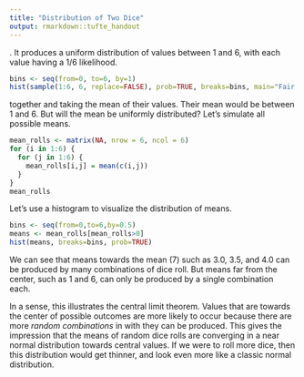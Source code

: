 ```yaml
---
title: "Distribution of Two Dice"
output: rmarkdown::tufte_handout
---
```


\newthought{Consider rolling a dice}. It produces a uniform distribution of values between 1 and 6, with each value having a 1/6 likelihood.
```r
bins <- seq(from=0, to=6, by=1)
hist(sample(1:6, 6, replace=FALSE), prob=TRUE, breaks=bins, main="Fair Dice Roll")
```

\newthought{Now consider rolling two dice} together and taking the mean of their values. Their mean would be between 1 and 6. But will the mean be uniformly distributed? Let's simulate all possible means.
```r
mean_rolls <- matrix(NA, nrow = 6, ncol = 6)
for (i in 1:6) {
  for (j in 1:6) {
    mean_rolls[i,j] = mean(c(i,j))
  }
}
mean_rolls
```
Let's use a histogram to visualize the distribution of means.
```r
bins <- seq(from=0,to=6,by=0.5)
means <- mean_rolls[mean_rolls>0]
hist(means, breaks=bins, prob=TRUE)
```
We can see that means towards the mean (7) such as 3.0, 3.5, and 4.0 can be produced by many combinations of dice roll. But means far from the center, such as 1 and 6, can only be produced by a single combination each.

In a sense, this illustrates the central limit theorem. Values that are towards the center of possible outcomes are more likely to occur because there are more *random combinations* in with they can be produced. This gives the impression that the means of random dice rolls are converging in a near normal distribution towards central values. If we were to roll more dice, then this distribution would get thinner, and look even more like a classic normal distribution.